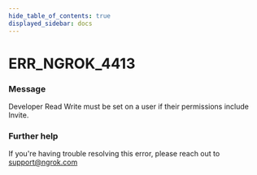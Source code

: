 ```yaml
---
hide_table_of_contents: true
displayed_sidebar: docs
---
```



# ERR_NGROK_4413

### Message

Developer Read Write must be set on a user if their permissions include Invite.

<ErrorDetails error="err_ngrok_4413" />

### Further help

If you're having trouble resolving this error, please reach out to [support@ngrok.com](mailto:support@ngrok.com?subject=Help%20with%20ERR_NGROK_4413)
